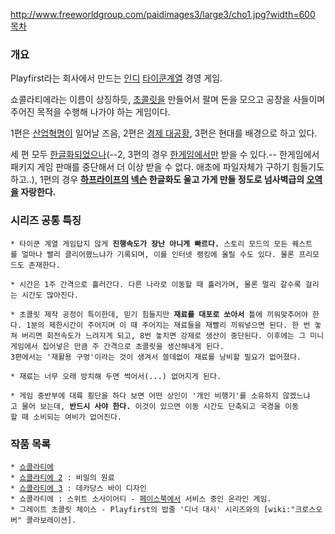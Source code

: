 http://www.freeworldgroup.com/paidimages3/large3/cho1.jpg?width=600
[[목차]]
=== 개요 ===
Playfirst라는 회사에서 만드는 [[인디]] [[타이쿤]]계열 경영 게임.

쇼콜라티에라는 이름이 상징하듯, [[초콜릿]]을 만들어서 팔며 돈을 모으고 공장을 사들이며 주어진 목적을 수행해 나가야 하는 게임이다. 

1편은 [[산업혁명]]이 일어날 즈음, 2편은 [[경제 대공황]], 3편은 현대를 배경으로 하고 있다.

세 편 모두 [[한글화]]되었으나(--2, 3편의 경우 [[한게임]]에서만 받을 수 있다.-- 한게임에서 패키지 게임 판매를 중단해서 더 이상 받을 수 없다. 애초에 파일자체가 구하기 힘들기도 하고..), 1편의 경우 '''[[하프라이프]]의 [[넥슨]] 한글화도 울고 가게 만들 정도로 넘사벽급의 [[오역]]을 자랑한다.'''

=== 시리즈 공통 특징 ===
 * 타이쿤 계열 게임답지 않게 '''진행속도가 장난 아니게 빠르다.''' 스토리 모드의 모든 퀘스트를 얼마나 빨리 클리어했느냐가 기록되며, 이를 인터넷 랭킹에 올릴 수도 있다. 물론 프리모드도 존재한다.

 * 시간은 1주 간격으로 흘러간다. 다른 나라로 이동할 때 흘러가며, 물론 멀리 갈수록 걸리는 시간도 많아진다.

 * 초콜릿 제작 공정이 특이한데, 믿기 힘들지만 '''재료를 대포로 쏘아서''' 틀에 끼워맞추어야 한다. 1분의 제한시간이 주어지며 이 때 주어지는 재료들을 재빨리 끼워넣으면 된다. 한 번 놓쳐 버리면 회전속도가 느려지게 되고, 8번 놓치면 강제로 생산이 중단된다. 이후에는 그 미니게임에서 집어넣은 만큼 주 간격으로 초콜릿을 생산해내게 된다.
 3편에서는 '재활용 구멍'이라는 것이 생겨서 쓸데없이 재료를 낭비할 필요가 없어졌다.

 * 재료는 너무 오래 방치해 두면 썩어서(...) 없어지게 된다.

 * 게임 중반부에 대륙 횡단을 하다 보면 어떤 상인이 '개인 비행기'를 소유하지 않겠느냐고 물어 보는데, '''반드시 사야 한다.''' 이것이 있으면 이동 시간도 단축되고 국경을 이동할 때 소비되는 여비가 없어진다.

=== 작품 목록 ===
 * [[쇼콜라티에]]
 * [[쇼콜라티에 2]] : 비밀의 원료
 * [[쇼콜라티에 3]] : 데카당스 바이 디자인
 * 쇼콜라티에 : 스위트 소사이어티 - [[페이스북]]에서 서비스 중인 온라인 게임.
 * 그레이트 초콜릿 체이스 - Playfirst의 밥줄 '디너 대시' 시리즈와의 [wiki:"크로스오버" 콜라보레이션].

